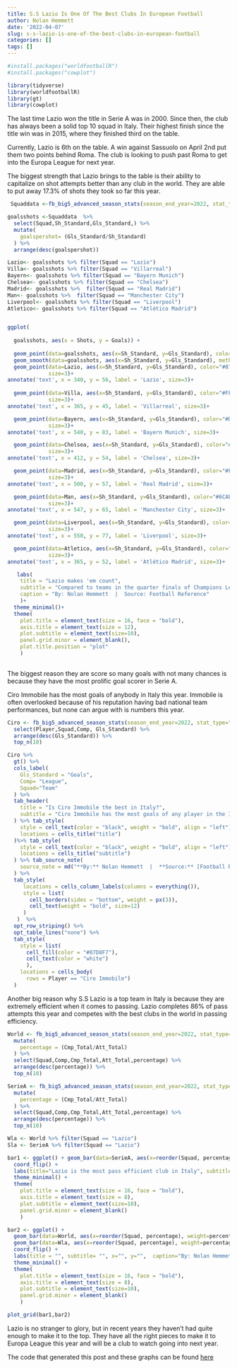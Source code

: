 ```yaml
---
title: S.S Lazio Is One Of The Best Clubs In European Football
author: Nolan Hemmett
date: '2022-04-07'
slug: s-s-lazio-is-one-of-the-best-clubs-in-european-football
categories: []
tags: []
---
```



```r
#install.packages("worldfootballR")
#install.packages("cowplot")
```

```r
library(tidyverse)
library(worldfootballR)
library(gt)
library(cowplot)
```


The last time Lazio won the title in Serie A was in 2000. Since then, the club has always been a solid top 10 squad in Italy. Their highest finish since the title win was in 2015, where they finished third on the table. 

Currently, Lazio is 6th on the table. A win against Sassuolo on April 2nd put them two points behind Roma. The club is looking to push past Roma to get into the Europa League for next year.

The biggest strength that Lazio brings to the table is their ability to capitalize on shot attempts better than any club in the world. They are able to put away 17.3% of shots they took so far this year.


```r
 Squaddata <-fb_big5_advanced_season_stats(season_end_year=2022, stat_type="shooting", team_or_player="team") %>% filter(Team_or_Opponent != "opponent")

```


```r
goalsshots <-Squaddata  %>% 
  select(Squad,Sh_Standard,Gls_Standard,) %>% 
  mutate(
    goalspershot= (Gls_Standard/Sh_Standard)
  ) %>% 
  arrange(desc(goalspershot))
```


```r

Lazio<- goalsshots %>% filter(Squad == "Lazio")
Villa<- goalsshots %>% filter(Squad == "Villarreal")
Bayern<- goalsshots %>% filter(Squad == "Bayern Munich")
Chelsea<- goalsshots %>% filter(Squad == "Chelsea")
Madrid<- goalsshots %>%  filter(Squad == "Real Madrid")
Man<- goalsshots %>%  filter(Squad == "Manchester City")
Liverpool<- goalsshots %>% filter(Squad == "Liverpool")
Atletico<- goalsshots %>% filter(Squad == "Atlético Madrid")


ggplot(
  
  goalsshots, aes(x = Shots, y = Goals)) +
 
  geom_point(data=goalsshots, aes(x=Sh_Standard, y=Gls_Standard), color= "grey") +
  geom_smooth(data=goalsshots, aes(x=Sh_Standard, y=Gls_Standard), method="lm", se=FALSE) +
  geom_point(data=Lazio, aes(x=Sh_Standard, y=Gls_Standard), color="#87D8F7",
             size=3)+
annotate('text', x = 340, y = 56, label = 'Lazio', size=3)+
  
  geom_point(data=Villa, aes(x=Sh_Standard, y=Gls_Standard), color="#FFE667",
             size=3)+
annotate('text', x = 365, y = 45, label = 'Villarreal', size=3)+

  geom_point(data=Bayern, aes(x=Sh_Standard, y=Gls_Standard), color="#DC052D",
             size=3)+
annotate('text', x = 540, y = 83, label = 'Bayern Munich', size=3)+

  geom_point(data=Chelsea, aes(x=Sh_Standard, y=Gls_Standard), color="#034694",
             size=3)+
annotate('text', x = 412, y = 54, label = 'Chelsea', size=3)+

  geom_point(data=Madrid, aes(x=Sh_Standard, y=Gls_Standard), color="#FEBE10",
             size=3)+
annotate('text', x = 500, y = 57, label = 'Real Madrid', size=3)+

  geom_point(data=Man, aes(x=Sh_Standard, y=Gls_Standard), color="#6CABDD",
             size=3)+
annotate('text', x = 547, y = 65, label = 'Manchester City', size=3)+

  geom_point(data=Liverpool, aes(x=Sh_Standard, y=Gls_Standard), color="#00B2A9",
             size=3)+
annotate('text', x = 550, y = 77, label = 'Liverpool', size=3)+

  geom_point(data=Atletico, aes(x=Sh_Standard, y=Gls_Standard), color="#CB3524",
             size=3)+
annotate('text', x = 365, y = 52, label = 'Atlético Madrid', size=3)+

   labs(
    title = "Lazio makes 'em count",
    subtitle = "Compared to teams in the quarter finals of Champions League,\nLazio dosen't get nearly as many shots, but capitalizes on shots better\nthan any team in the top 5 European leagues. ",
    caption = "By: Nolan Hemmett  |  Source: Football Reference"
    )+
  theme_minimal()+
  theme(
    plot.title = element_text(size = 16, face = "bold"),
    axis.title = element_text(size = 12), 
    plot.subtitle = element_text(size=10), 
    panel.grid.minor = element_blank(),
    plot.title.position = "plot"
    )
  
```


The biggest reason they are score so many goals with not many chances is because they have the most prolific goal scorer in Serie A.

Ciro Immobile has the most goals of anybody in Italy this year. Immobile is often overlooked because of his reputation having bad national team performances, but none can argue with is numbers this year. 

```r
Ciro <- fb_big5_advanced_season_stats(season_end_year=2022, stat_type="shooting", team_or_player="player") %>% 
  select(Player,Squad,Comp, Gls_Standard) %>% 
  arrange(desc(Gls_Standard)) %>% 
  top_n(10)
```

```r
Ciro %>% 
  gt() %>% 
  cols_label(
    Gls_Standard = "Goals",
    Comp= "League",
    Squad="Team"
  ) %>%
  tab_header(
    title = "Is Ciro Immobile the best in Italy?",
    subtitle = "Ciro Immobile has the most goals of any player in the Italian league, comparable to some of the best goal scorers in the world"
  ) %>% tab_style(
    style = cell_text(color = "black", weight = "bold", align = "left"),
    locations = cells_title("title")
  )%>% tab_style(
    style = cell_text(color = "black", weight = "bold", align = "left"),
    locations = cells_title("subtitle")
  ) %>% tab_source_note(
    source_note = md("**By:** Nolan Hemmett  |  **Source:** [Football Reference](https://fbref.com/en/comps/Big5/stats/players/Big-5-European-Leagues-Stats)")
  ) %>%
  tab_style(
     locations = cells_column_labels(columns = everything()),
     style = list(
       cell_borders(sides = "bottom", weight = px(3)),
       cell_text(weight = "bold", size=12)
     )
   )  %>%
  opt_row_striping() %>% 
  opt_table_lines("none") %>% 
  tab_style(
    style = list(
      cell_fill(color = "#87D8F7"),
      cell_text(color = "white")
      ),
    locations = cells_body(
      rows = Player == "Ciro Immobile")
  )
```

Another big reason why S.S Lazio is a top team in Italy is because they are extremely efficient when it comes to passing. Lazio completes 86% of pass attempts this year and competes with the best clubs in the world in passing efficiency. 

```r
World <- fb_big5_advanced_season_stats(season_end_year=2022, stat_type="passing", team_or_player="team") %>% filter(Team_or_Opponent != "opponent") %>% 
  mutate(
    percentage = (Cmp_Total/Att_Total)
  ) %>% 
  select(Squad,Comp,Cmp_Total,Att_Total,percentage) %>% 
  arrange(desc(percentage)) %>% 
  top_n(10)
```

```r
SerieA <- fb_big5_advanced_season_stats(season_end_year=2022, stat_type="passing", team_or_player="team") %>% filter(Team_or_Opponent != "opponent",Comp == "Serie A") %>% 
  mutate(
    percentage = (Cmp_Total/Att_Total)
  ) %>% 
  select(Squad,Comp,Cmp_Total,Att_Total,percentage) %>% 
  arrange(desc(percentage)) %>% 
  top_n(10)
```


```r
Wla <- World %>% filter(Squad == "Lazio")
Sla <- SerieA %>% filter(Squad == "Lazio")
```


```r
bar1 <- ggplot() + geom_bar(data=SerieA, aes(x=reorder(Squad, percentage), weight=percentage)) +   geom_bar(data=Sla, aes(x=reorder(Squad, percentage), weight=percentage), fill="#87D8F7") +
  coord_flip() + 
  labs(title="Lazio is the most pass efficient club in Italy", subtitle = "Pass efficiency is a game of fine margins and Lazio comptetes with the best in the world.",  x="", y="Passing Completion Percentage", caption = "") + 
  theme_minimal() + 
  theme(
    plot.title = element_text(size = 16, face = "bold"),
    axis.title = element_text(size = 8), 
    plot.subtitle = element_text(size=10), 
    panel.grid.minor = element_blank()
    )
```


```r
bar2 <- ggplot() + 
  geom_bar(data=World, aes(x=reorder(Squad, percentage), weight=percentage)) +  
  geom_bar(data=Wla, aes(x=reorder(Squad, percentage), weight=percentage), fill="#87D8F7") +
  coord_flip() +
  labs(title = "", subtitle= "", x="", y="",  caption="By: Nolan Hemmett | Source: Football Reference") + 
  theme_minimal() + 
  theme(
    plot.title = element_text(size = 16, face = "bold"),
    axis.title = element_text(size = 8), 
    plot.subtitle = element_text(size=10), 
    panel.grid.minor = element_blank()
    )
```

```r
plot_grid(bar1,bar2)
```

Lazio is no stranger to glory, but in recent years they haven't had quite enough to make it to the top. They have all the right pieces to make it to Europa League this year and will be a club to watch going into next year.

The code that generated this post and these graphs can be found  [here](https://github.com/nolanhemmett/Notebooks/blob/main/project1.Rmd) 
